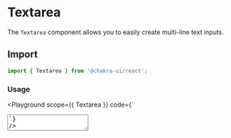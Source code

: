 

# Textarea

The `Textarea` component allows you to easily create multi-line text inputs.

## Import

```js
import { Textarea } from '@chakra-ui/react';
```

### Usage

<Playground
  scope={{ Textarea }}
  code={`
<Textarea placeholder="Here is a sample placeholder" />
`}
/>

### Controlled Textarea

<Playground
  scope={{ Text, Textarea }}
  code={`
function Example() {
  let [value, setValue] = React.useState("")
  let handleInputChange = (e) => {
    let inputValue = e.target.value
    setValue(inputValue)
  }
  return (
    <>
      <Text mb="8px">Value: {value}</Text>
      <Textarea
        value={value}
        onChange={handleInputChange}
        placeholder="Here is a sample placeholder"
        size="sm"
      />
    </>
  )
}
`}
/>

### Resize behavior

You can add `resize` prop to change the `Textarea` resize behavior.

<Playground
  scope={{ RadioGroup, Stack, Radio, Textarea }}
  code={`
function ResizeExample() {
  const [resize, setResize] = React.useState("horizontal")
  return (
    <>
      <RadioGroup defaultValue={resize} onChange={setResize} mb={6}>
        <Stack direction="row" spacing={5}>
          <Radio value="horizontal">Horizontal</Radio>
          <Radio value="vertical">Vertical</Radio>
          <Radio value="none">None</Radio>
        </Stack>
      </RadioGroup>
      <Textarea
        placeholder="Here is a sample placeholder"
        size="sm"
        resize={resize}
      />
    </>
  )
}
`}
/>

### Disabled Textarea

<Playground
  scope={{ Textarea }}
  code={`
<Textarea isDisabled placeholder="Here is a sample placeholder" />
`}
/>

### Invalid Textarea

<Playground
  scope={{ Textarea }}
  code={`
<Textarea isInvalid placeholder="Here is a sample placeholder" />
`}
/>
